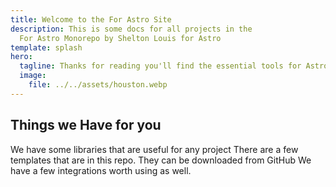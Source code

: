 ```yaml
---
title: Welcome to the For Astro Site
description: This is some docs for all projects in the
  For Astro Monorepo by Shelton Louis for Astro
template: splash
hero:
  tagline: Thanks for reading you'll find the essential tools for Astro
  image:
    file: ../../assets/houston.webp
---
```



## Things we Have for you

<CardGrid stagger>
  <Card title="Libraries" icon="pencil">
    We have some libraries that are useful for any project
  </Card>
  <Card title="Templates" icon="add-document">
    There are a few templates that are in this repo. They can be downloaded from
    GitHub
  </Card>
  <Card title="Integrations" icon="open-book">
    We have a few integrations worth using as well.
  </Card>
</CardGrid>
